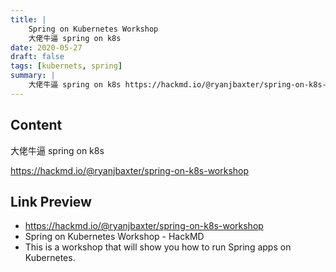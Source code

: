 ```yaml
---
title: |
    Spring on Kubernetes Workshop
    大佬牛逼 spring on k8s
date: 2020-05-27
draft: false
tags: [kubernets, spring]
summary: |
    大佬牛逼 spring on k8s https://hackmd.io/@ryanjbaxter/spring-on-k8s-workshop
---
```


## Content

大佬牛逼 spring on k8s

https://hackmd.io/@ryanjbaxter/spring-on-k8s-workshop

## Link Preview

- https://hackmd.io/@ryanjbaxter/spring-on-k8s-workshop
- Spring on Kubernetes Workshop - HackMD
- This is a workshop that will show you how to run Spring apps on Kubernetes.
